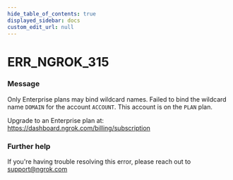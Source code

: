 ```yaml
---
hide_table_of_contents: true
displayed_sidebar: docs
custom_edit_url: null
---
```



# ERR_NGROK_315

### Message
Only Enterprise plans may bind wildcard names.
Failed to bind the wildcard name `DOMAIN` for the account `ACCOUNT`.
This account is on the `PLAN` plan.

Upgrade to an Enterprise plan at: https://dashboard.ngrok.com/billing/subscription

### Further help
If you're having trouble resolving this error, please reach out to [support@ngrok.com](mailto:support@ngrok.com?subject=Help%20with%20ERR_NGROK_315)


<ErrorDetails error='err_ngrok_315' />
